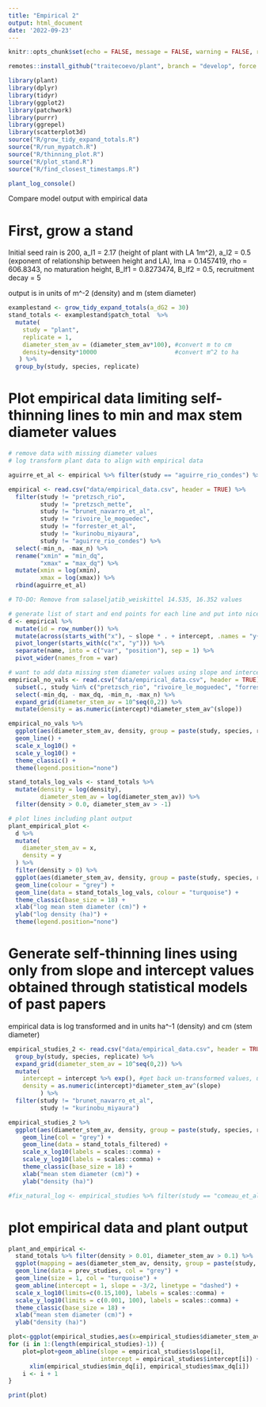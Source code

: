 ```yaml
---
title: "Empirical 2"
output: html_document
date: '2022-09-23'
---
```


```r
knitr::opts_chunk$set(echo = FALSE, message = FALSE, warning = FALSE, results='hide')
```

```r
remotes::install_github("traitecoevo/plant", branch = "develop", force = TRUE)
```

```r
library(plant)
library(dplyr)
library(tidyr)
library(ggplot2)
library(patchwork)
library(purrr)
library(ggrepel)
library(scatterplot3d)
source("R/grow_tidy_expand_totals.R")
source("R/run_mypatch.R")
source("R/thinning_plot.R")
source("R/plot_stand.R")
source("R/find_closest_timestamps.R")
```

```r
plant_log_console()
```

Compare model output with empirical data

# First, grow a stand
Initial seed rain is 200, a_l1 = 2.17 (height of plant with LA 1m^2), a_l2 = 0.5 (exponent of relationship between height and LA), lma = 0.1457419, rho = 606.8343, no maturation height, B_lf1 = 0.8273474, B_lf2 = 0.5, recruitment decay = 5

output is in units of m^-2 (density) and m (stem diameter)
```r
examplestand <- grow_tidy_expand_totals(a_dG2 = 30)
stand_totals <- examplestand$patch_total  %>%
  mutate(
    study = "plant",
    replicate = 1,
    diameter_stem_av = (diameter_stem_av*100), #convert m to cm
    density=density*10000                      #convert m^2 to ha
   ) %>%
  group_by(study, species, replicate)
```

# Plot empirical data limiting self-thinning lines to min and max stem diameter values
```r
# remove data with missing diameter values
# log transform plant data to align with empirical data

aguirre_et_al <- empirical %>% filter(study == "aguirre_rio_condes") %>% filter(replicate == 1) #using linear model results, replicate 1

empirical <- read.csv("data/empirical_data.csv", header = TRUE) %>% 
  filter(study != "pretzsch_rio",
         study != "pretzsch_mette",
         study != "brunet_navarro_et_al",
         study != "rivoire_le_moguedec",
         study != "forrester_et_al",
         study != "kurinobu_miyaura",
         study != "aguirre_rio_condes") %>%
  select(-min_n, -max_n) %>%
  rename("xmin" = "min_dq",
         "xmax" = "max_dq") %>%
  mutate(xmin = log(xmin),
         xmax = log(xmax)) %>%
  rbind(aguirre_et_al)

# TO-DO: Remove from salaseljatib_weiskittel 14.535, 16.352 values

# generate list of start and end points for each line and put into nice format
d <- empirical %>%
  mutate(id = row_number()) %>%
  mutate(across(starts_with("x"), ~ slope * . + intercept, .names = "y{stringr::str_sub(.col, 2, 4)}")) %>%
  pivot_longer(starts_with(c("x", "y"))) %>% 
  separate(name, into = c("var", "position"), sep = 1) %>% 
  pivot_wider(names_from = var)

# want to add data missing stem diameter values using slope and intercept
empirical_no_vals <- read.csv("data/empirical_data.csv", header = TRUE) %>%
  subset(., study %in% c("pretzsch_rio", "rivoire_le_moguedec", "forrester_et_al")) %>%
  select(-min_dq, - max_dq, -min_n, -max_n) %>%
  expand_grid(diameter_stem_av = 10^seq(0,2)) %>%
  mutate(density = as.numeric(intercept)*diameter_stem_av^(slope))

empirical_no_vals %>%
  ggplot(aes(diameter_stem_av, density, group = paste(study, species, replicate))) +
  geom_line() +
  scale_x_log10() +
  scale_y_log10() +
  theme_classic() +
  theme(legend.position="none")

stand_totals_log_vals <- stand_totals %>% 
  mutate(density = log(density),
         diameter_stem_av = log(diameter_stem_av)) %>%
  filter(density > 0.0, diameter_stem_av > -1)

# plot lines including plant output
plant_empirical_plot <- 
  d %>%
  mutate(
    diameter_stem_av = x,
    density = y
  ) %>%
  filter(density > 0) %>%
  ggplot(aes(diameter_stem_av, density, group = paste(study, species, replicate))) +
  geom_line(colour = "grey") +
  geom_line(data = stand_totals_log_vals, colour = "turquoise") +
  theme_classic(base_size = 18) +
  xlab("log mean stem diameter (cm)") +
  ylab("log density (ha)") +
  theme(legend.position="none")
```

# Generate self-thinning lines using only from slope and intercept values obtained through statistical models of past papers
empirical data is log transformed and in units ha^-1 (density) and cm (stem diameter)
```r
empirical_studies_2 <- read.csv("data/empirical_data.csv", header = TRUE) %>% 
  group_by(study, species, replicate) %>% 
  expand_grid(diameter_stem_av = 10^seq(0,2)) %>%
  mutate(
    intercept = intercept %>% exp(), #get back un-transformed values, use log10 scale instead of data transformation
    density = as.numeric(intercept)*diameter_stem_av^(slope)
         ) %>%
  filter(study != "brunet_navarro_et_al",
         study != "kurinobu_miyaura")

empirical_studies_2 %>%
  ggplot(aes(diameter_stem_av, density, group = paste(study, species, replicate))) +
    geom_line(col = "grey") +
    geom_line(data = stand_totals_filtered) +
    scale_x_log10(labels = scales::comma) +
    scale_y_log10(labels = scales::comma) +
    theme_classic(base_size = 18) +
    xlab("mean stem diameter (cm)") +
    ylab("density (ha)")

#fix_natural_log <- empirical_studies %>% filter(study == "comeau_et_al" | study == "condes_et_al" | study == "aguirre_rio_condes" | study == "forrester_et_al")
```

# plot empirical data and plant output
```r
plant_and_empirical <- 
  stand_totals %>% filter(density > 0.01, diameter_stem_av > 0.1) %>%
  ggplot(mapping = aes(diameter_stem_av, density, group = paste(study, species, replicate))) +
  geom_line(data = prev_studies, col = "grey") +
  geom_line(size = 1, col = "turquoise") +  
  geom_abline(intercept = 1, slope = -3/2, linetype = "dashed") +
  scale_x_log10(limits=c(0.15,100), labels = scales::comma) +
  scale_y_log10(limits = c(0.001, 100), labels = scales::comma) +
  theme_classic(base_size = 18) +
  xlab("mean stem diameter (cm)") +
  ylab("density (ha)")
```


```r
plot<-ggplot(empirical_studies,aes(x=empirical_studies$diameter_stem_average,y=empirical_studies$density))
for (i in 1:(length(empirical_studies)-1)) { 
    plot=plot+geom_abline(slope = empirical_studies$slope[i], 
                          intercept = empirical_studies$intercept[i]) +
      xlim(empirical_studies$min_dq[i], empirical_studies$max_dq[i])
    i <- i + 1
}

print(plot)
```